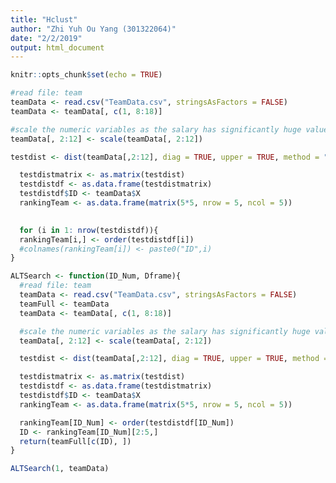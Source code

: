 ```yaml
---
title: "Hclust"
author: "Zhi Yuh Ou Yang (301322064)"
date: "2/2/2019"
output: html_document
---
```


```r
knitr::opts_chunk$set(echo = TRUE)
```

```r
#read file: team
teamData <- read.csv("TeamData.csv", stringsAsFactors = FALSE)
teamData <- teamData[, c(1, 8:18)]

#scale the numeric variables as the salary has significantly huge value than other variables
teamData[, 2:12] <- scale(teamData[, 2:12])
```

```r
testdist <- dist(teamData[,2:12], diag = TRUE, upper = TRUE, method = "euclidean")

  testdistmatrix <- as.matrix(testdist)
  testdistdf <- as.data.frame(testdistmatrix)
  testdistdf$ID <- teamData$X
  rankingTeam <- as.data.frame(matrix(5*5, nrow = 5, ncol = 5))

  
  for (i in 1: nrow(testdistdf)){
  rankingTeam[i,] <- order(testdistdf[i])
  #colnames(rankingTeam[i]) <- paste0("ID",i)
}
```

```r
ALTSearch <- function(ID_Num, Dframe){
  #read file: team
  teamData <- read.csv("TeamData.csv", stringsAsFactors = FALSE)
  teamFull <- teamData
  teamData <- teamData[, c(1, 8:18)]

  #scale the numeric variables as the salary has significantly huge value than other variables
  teamData[, 2:12] <- scale(teamData[, 2:12])

  testdist <- dist(teamData[,2:12], diag = TRUE, upper = TRUE, method = "euclidean")

  testdistmatrix <- as.matrix(testdist)
  testdistdf <- as.data.frame(testdistmatrix)
  testdistdf$ID <- teamData$X
  rankingTeam <- as.data.frame(matrix(5*5, nrow = 5, ncol = 5))

  rankingTeam[ID_Num] <- order(testdistdf[ID_Num])
  ID <- rankingTeam[ID_Num][2:5,]
  return(teamFull[c(ID), ])
}

ALTSearch(1, teamData)
```

